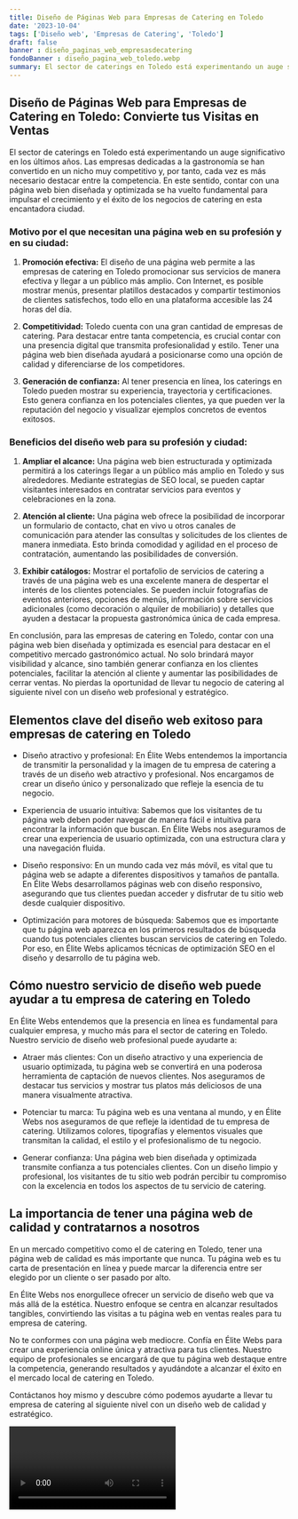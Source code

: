 ```yaml
---
title: Diseño de Páginas Web para Empresas de Catering en Toledo
date: '2023-10-04'
tags: ['Diseño web', 'Empresas de Catering', 'Toledo']
draft: false
banner : diseño_paginas_web_empresasdecatering
fondoBanner : diseño_pagina_web_toledo.webp
summary: El sector de caterings en Toledo está experimentando un auge significativo en los últimos años. Las empresas dedicadas a la gastronomía se han convertido en un nicho muy competitivo y, por tanto, cada vez es más necesario destacar entre la competencia. En este sentido, contar con una página web bien diseñada y optimizada se ha vuelto fundamental para impulsar el crecimiento y el éxito de los negocios de catering en esta encantadora ciudad.
---
```


## Diseño de Páginas Web para Empresas de Catering en Toledo: Convierte tus Visitas en Ventas

El sector de caterings en Toledo está experimentando un auge significativo en los últimos años. Las empresas dedicadas a la gastronomía se han convertido en un nicho muy competitivo y, por tanto, cada vez es más necesario destacar entre la competencia. En este sentido, contar con una página web bien diseñada y optimizada se ha vuelto fundamental para impulsar el crecimiento y el éxito de los negocios de catering en esta encantadora ciudad.

### Motivo por el que necesitan una página web en su profesión y en su ciudad:

1. **Promoción efectiva:** El diseño de una página web permite a las empresas de catering en Toledo promocionar sus servicios de manera efectiva y llegar a un público más amplio. Con Internet, es posible mostrar menús, presentar platillos destacados y compartir testimonios de clientes satisfechos, todo ello en una plataforma accesible las 24 horas del día.

2. **Competitividad:** Toledo cuenta con una gran cantidad de empresas de catering. Para destacar entre tanta competencia, es crucial contar con una presencia digital que transmita profesionalidad y estilo. Tener una página web bien diseñada ayudará a posicionarse como una opción de calidad y diferenciarse de los competidores.

3. **Generación de confianza:** Al tener presencia en línea, los caterings en Toledo pueden mostrar su experiencia, trayectoria y certificaciones. Esto genera confianza en los potenciales clientes, ya que pueden ver la reputación del negocio y visualizar ejemplos concretos de eventos exitosos.

### Beneficios del diseño web para su profesión y ciudad:

1. **Ampliar el alcance:** Una página web bien estructurada y optimizada permitirá a los caterings llegar a un público más amplio en Toledo y sus alrededores. Mediante estrategias de SEO local, se pueden captar visitantes interesados en contratar servicios para eventos y celebraciones en la zona.

2. **Atención al cliente:** Una página web ofrece la posibilidad de incorporar un formulario de contacto, chat en vivo u otros canales de comunicación para atender las consultas y solicitudes de los clientes de manera inmediata. Esto brinda comodidad y agilidad en el proceso de contratación, aumentando las posibilidades de conversión.

3. **Exhibir catálogos:** Mostrar el portafolio de servicios de catering a través de una página web es una excelente manera de despertar el interés de los clientes potenciales. Se pueden incluir fotografías de eventos anteriores, opciones de menús, información sobre servicios adicionales (como decoración o alquiler de mobiliario) y detalles que ayuden a destacar la propuesta gastronómica única de cada empresa.

En conclusión, para las empresas de catering en Toledo, contar con una página web bien diseñada y optimizada es esencial para destacar en el competitivo mercado gastronómico actual. No solo brindará mayor visibilidad y alcance, sino también generar confianza en los clientes potenciales, facilitar la atención al cliente y aumentar las posibilidades de cerrar ventas. No pierdas la oportunidad de llevar tu negocio de catering al siguiente nivel con un diseño web profesional y estratégico.

<GifSeo />

<Cta />

## Elementos clave del diseño web exitoso para empresas de catering en Toledo

- Diseño atractivo y profesional: En Élite Webs entendemos la importancia de transmitir la personalidad y la imagen de tu empresa de catering a través de un diseño web atractivo y profesional. Nos encargamos de crear un diseño único y personalizado que refleje la esencia de tu negocio.

- Experiencia de usuario intuitiva: Sabemos que los visitantes de tu página web deben poder navegar de manera fácil e intuitiva para encontrar la información que buscan. En Élite Webs nos aseguramos de crear una experiencia de usuario optimizada, con una estructura clara y una navegación fluida.

- Diseño responsivo: En un mundo cada vez más móvil, es vital que tu página web se adapte a diferentes dispositivos y tamaños de pantalla. En Élite Webs desarrollamos páginas web con diseño responsivo, asegurando que tus clientes puedan acceder y disfrutar de tu sitio web desde cualquier dispositivo.

- Optimización para motores de búsqueda: Sabemos que es importante que tu página web aparezca en los primeros resultados de búsqueda cuando tus potenciales clientes buscan servicios de catering en Toledo. Por eso, en Élite Webs aplicamos técnicas de optimización SEO en el diseño y desarrollo de tu página web.

## Cómo nuestro servicio de diseño web puede ayudar a tu empresa de catering en Toledo

En Élite Webs entendemos que la presencia en línea es fundamental para cualquier empresa, y mucho más para el sector de catering en Toledo. Nuestro servicio de diseño web profesional puede ayudarte a:

- Atraer más clientes: Con un diseño atractivo y una experiencia de usuario optimizada, tu página web se convertirá en una poderosa herramienta de captación de nuevos clientes. Nos aseguramos de destacar tus servicios y mostrar tus platos más deliciosos de una manera visualmente atractiva.

- Potenciar tu marca: Tu página web es una ventana al mundo, y en Élite Webs nos aseguramos de que refleje la identidad de tu empresa de catering. Utilizamos colores, tipografías y elementos visuales que transmitan la calidad, el estilo y el profesionalismo de tu negocio.

- Generar confianza: Una página web bien diseñada y optimizada transmite confianza a tus potenciales clientes. Con un diseño limpio y profesional, los visitantes de tu sitio web podrán percibir tu compromiso con la excelencia en todos los aspectos de tu servicio de catering.

## La importancia de tener una página web de calidad y contratarnos a nosotros

En un mercado competitivo como el de catering en Toledo, tener una página web de calidad es más importante que nunca. Tu página web es tu carta de presentación en línea y puede marcar la diferencia entre ser elegido por un cliente o ser pasado por alto.

En Élite Webs nos enorgullece ofrecer un servicio de diseño web que va más allá de la estética. Nuestro enfoque se centra en alcanzar resultados tangibles, convirtiendo las visitas a tu página web en ventas reales para tu empresa de catering.

No te conformes con una página web mediocre. Confía en Élite Webs para crear una experiencia online única y atractiva para tus clientes. Nuestro equipo de profesionales se encargará de que tu página web destaque entre la competencia, generando resultados y ayudándote a alcanzar el éxito en el mercado local de catering en Toledo.

Contáctanos hoy mismo y descubre cómo podemos ayudarte a llevar tu empresa de catering al siguiente nivel con un diseño web de calidad y estratégico.

<Video />

<CtaBot job='Empresas de Catering' city='Toledo'/>

<Gmaps query='Toledo+españa+maps' />